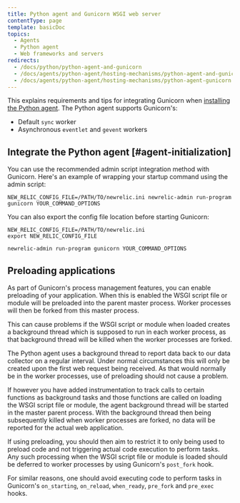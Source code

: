 ```yaml
---
title: Python agent and Gunicorn WSGI web server
contentType: page
template: basicDoc
topics:
  - Agents
  - Python agent
  - Web frameworks and servers
redirects:
  - /docs/python/python-agent-and-gunicorn
  - /docs/agents/python-agent/hosting-mechanisms/python-agent-and-gunicorn
  - /docs/agents/python-agent/hosting-mechanisms/python-agent-gunicorn
---
```


This explains requirements and tips for integrating Gunicorn when [installing the Python agent](/docs/agents/python-agent/installation-configuration/python-agent-installation). The Python agent supports Gunicorn's:

* Default `sync` worker
* Asynchronous `eventlet` and `gevent` workers

## Integrate the Python agent [#agent-initialization]

You can use the recommended admin script integration method with Gunicorn. Here's an example of wrapping your startup command using the admin script:

```
NEW_RELIC_CONFIG_FILE=/PATH/TO/newrelic.ini newrelic-admin run-program gunicorn YOUR_COMMAND_OPTIONS
```

You can also export the config file location before starting Gunicorn:

```
NEW_RELIC_CONFIG_FILE=/PATH/TO/newrelic.ini
export NEW_RELIC_CONFIG_FILE

newrelic-admin run-program gunicorn YOUR_COMMAND_OPTIONS
```

## Preloading applications

As part of Gunicorn's process management features, you can enable preloading of your application. When this is enabled the WSGI script file or module will be preloaded into the parent master process. Worker processes will then be forked from this master process.

This can cause problems if the WSGI script or module when loaded creates a background thread which is supposed to run in each worker process, as that background thread will be killed when the worker processes are forked.

The Python agent uses a background thread to report data back to our data collector on a regular interval. Under normal circumstances this will only be created upon the first web request being received. As that would normally be in the worker processes, use of preloading should not cause a problem.

If however you have added instrumentation to track calls to certain functions as background tasks and those functions are called on loading the WSGI script file or module, the agent background thread will be started in the master parent process. With the background thread then being subsequently killed when worker processes are forked, no data will be reported for the actual web application.

If using preloading, you should then aim to restrict it to only being used to preload code and not triggering actual code execution to perform tasks. Any such processing when the WSGI script file or module is loaded should be deferred to worker processes by using Gunicorn's `post_fork` hook.

For similar reasons, one should avoid executing code to perform tasks in Gunicorn's `on_starting`, `on_reload`, `when_ready`, `pre_fork` and `pre_exec` hooks.
